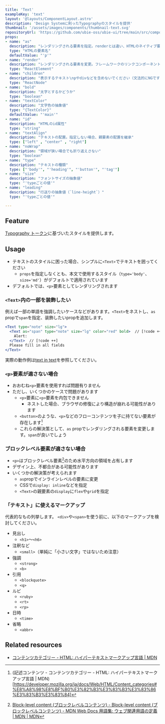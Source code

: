 ```yaml
---
title: 'Text'
exampleKey: 'text'
layout: '@layouts/ComponentLayout.astro'
description: 'Design Systemに則ったTypographyのスタイルを提供'
thumbnail: '/assets/images/components/thumbnail-text.svg'
repositoryUrl: 'https://github.com/ubie-oss/ubie-ui/tree/main/src/components/Text'
props:
- name: "as"
  description: "レンダリングされる要素を指定。renderとは違い、HTMLのネイティブ要素に限定\nまた、指定した要素に応じて対応する属性も合わせて使用可能に"
  type: "HTMLの要素名"
  defaultValue: "'p'"
- name: "render"
  description: "レンダリングされる要素を変更。フレームワークのリンクコンポーネントを想定しています\n指定した場合、colorがデフォルトでlinkになります"
  type: "ReactElement"
- name: "children"
  description: "表示するテキスト\npやdivなどを含めないでください（文法的にNGです）"
  type: "ReactNode"
- name: "bold"
  description: "太字とするかどうか"
  type: "boolean"
- name: "textColor"
  description: "文字色の抽象値"
  type: "{TextColor}"
  defaultValue: "'main'"
- name: "id"
  description: "HTMLのid属性"
  type: "string"
- name: "textAlign"
  description: "テキストの配置。指定しない場合、親要素の配置を継承"
  type: ["left" , "center" , "right"]
- name: "noWrap"
  description: "領域が狭い場合でも折り返えさない"
  type: "boolean"
- name: "type"
  description: "テキストの種類"
  type: ["'body'", "'heading'", "'button'", "'tag'"]
- name: "size"
  description: "フォントサイズの抽象値"
  type: "'typeごとの値'"
- name: "leading"
  description: "行送りの抽象値（`line-height`）"
  type: "'typeごとの値'"

---
```


## Feature

[Typography トークン](/tokens/typography)に基づいたスタイルを提供します。

## Usage

- テキストのスタイルに困った場合、シンプルに`<Text>`でテキストを囲ってください
  - `props`を指定しなくとも、本文で使用するスタイル（`type='body'`、`size='md'`）がデフォルトで適用されています
- デフォルトでは、`<p>`要素としてレンダリングされます

### `<Text>`内の一部を装飾したい

例えば一部の単語を強調したいケースなどがあります。`<Text>`をネストし、`as` propで`span`を指定、装飾したいpropを追加します。

```jsx
<Text type="note" size="lg">
  <Text as="span" type="note" size="lg" color="red" bold>  // [!code ++]
    Alert:
  </Text>  // [!code ++]
  Please fill in all fields
</Text>
```

実際の動作例は[text in text](/components/examples/text/text-in-text)を参照してください。

### `<p>`要素が適さない場合

- おおむね`<p>`要素を使用すれば問題有りません
- ただし、いくつかのケースで問題があります
  - `<p>`要素に`<p>`要素を内包できません
    - ネストした場合、ブラウザの修復により構造が崩れる可能性があります
  - `<button>`のような、`<p>`などのフローコンテンツを子に持てない要素が存在します[^phrasing]
  - これらの解決策として、`as` propでレンダリングされる要素を変更します。`span`が良いでしょう

[^phrasing]: (記述コンテンツ - コンテンツカテゴリー - HTML: ハイパーテキストマークアップ言語 | MDN)[https://developer.mozilla.org/ja/docs/Web/HTML/Content_categories#%E8%A8%98%E8%BF%B0%E3%82%B3%E3%83%B3%E3%83%86%E3%83%B3%E3%83%84]

### ブロックレベル要素が適さない場合

- `<p>`はブロックレベル要素[^block]のため水平方向の領域を占有します
- デザイン上、不都合がある可能性があります
- いくつかの解決策が考えられます
  - `as`propでインラインレベルの要素に変更
  - CSSで`display: inline`などを指定
  - `<Text>`の親要素の`display`に`flex`や`grid`を指定

[^block]: [Block-level content (ブロックレベルコンテンツ) - Block-level content (ブロックレベルコンテンツ) - MDN Web Docs 用語集: ウェブ関連用語の定義 | MDN | MDN](https://developer.mozilla.org/ja/docs/Glossary/Block-level_content)

### 「テキスト」に使えるマークアップ

代表的なもの列挙します。
`<div>`や`<span>`を使う前に、以下のマークアップを検討してください。

- 見出し
  - `<h1>`〜`<h6>`
- 注釈など
  - `<small>`（単純に「小さい文字」ではないため注意）
- 強調
  - `<strong>`
  - `<b>`
- 引用
  - `<blockquote>`
  - `<q>`
- ルビ
  - `<ruby>`
  - `<rt>`
  - `<rp>`
- 日時
  - `<time>`
- 省略
  - `<abbr>`

## Related resources

- [コンテンツカテゴリー - HTML: ハイパーテキストマークアップ言語 | MDN](https://developer.mozilla.org/ja/docs/Web/HTML/Content_categories)


